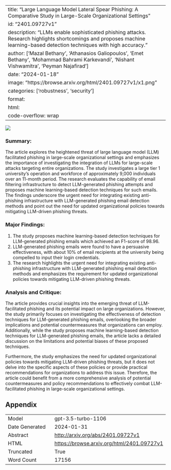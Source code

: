 
---
title: "Large Language Model Lateral Spear Phishing: A Comparative Study in Large-Scale Organizational Settings"
id: "2401.09727v1"
description: "LLMs enable sophisticated phishing attacks. Research highlights shortcomings and proposes machine learning-based detection techniques with high accuracy."
author: ['Mazal Bethany', 'Athanasios Galiopoulos', 'Emet Bethany', 'Mohammad Bahrami Karkevandi', 'Nishant Vishwamitra', 'Peyman Najafirad']
date: "2024-01-18"
image: "https://browse.arxiv.org/html/2401.09727v1/x1.png"
categories: ['robustness', 'security']
format:
  html:
    code-overflow: wrap
---

![](https://browse.arxiv.org/html/2401.09727v1/x1.png)

### **Summary:**

The article explores the heightened threat of large language model (LLM) facilitated phishing in large-scale organizational settings and emphasizes the importance of investigating the integration of LLMs for large-scale attacks targeting entire organizations. The study investigates a large tier 1 university’s operation and workforce of approximately 9,000 individuals over an 11-month period. The research evaluates the capability of email filtering infrastructure to detect LLM-generated phishing attempts and proposes machine learning-based detection techniques for such emails. The findings underscore the urgent need for integrating existing anti-phishing infrastructure with LLM-generated phishing email detection methods and point out the need for updated organizational policies towards mitigating LLM-driven phishing threats.

### **Major Findings:**
1. The study proposes machine learning-based detection techniques for LLM-generated phishing emails which achieved an F1-score of 98.96.
2. LLM-generated phishing emails were found to have a persuasive effectiveness, with about 10% of email recipients at the university being compelled to input their login credentials.
3. The research highlights the urgent need for integrating existing anti-phishing infrastructure with LLM-generated phishing email detection methods and emphasizes the requirement for updated organizational policies towards mitigating LLM-driven phishing threats.

### **Analysis and Critique:**

The article provides crucial insights into the emerging threat of LLM-facilitated phishing and its potential impact on large organizations. However, the study primarily focuses on investigating the effectiveness of detection techniques for LLM-generated phishing emails, overlooking the broader implications and potential countermeasures that organizations can employ. Additionally, while the study proposes machine learning-based detection techniques for LLM-generated phishing emails, the article lacks a detailed discussion on the limitations and potential biases of these proposed techniques.

Furthermore, the study emphasizes the need for updated organizational policies towards mitigating LLM-driven phishing threats, but it does not delve into the specific aspects of these policies or provide practical recommendations for organizations to address this issue. Therefore, the article could benefit from a more comprehensive analysis of potential countermeasures and policy recommendations to effectively combat LLM-facilitated phishing in large-scale organizational settings.

## Appendix

|          |          |
|----------|----------|
| Model     | gpt-3.5-turbo-1106       |
| Date Generated     | 2024-01-31       |
| Abstract | [http://arxiv.org/abs/2401.09727v1](http://arxiv.org/abs/2401.09727v1)        |
| HTML     | [https://browse.arxiv.org/html/2401.09727v1](https://browse.arxiv.org/html/2401.09727v1)       |
| Truncated       | True       |
| Word Count       | 17156       |